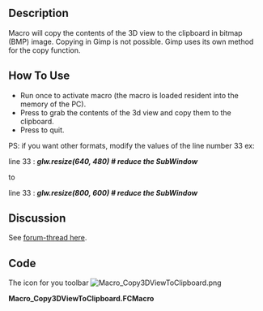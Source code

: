 <languages/>
{{Macro
|Name=Macro Copy3DViewToClipboard
|Icon=Macro_Copy3DViewToClipboard.png
|Description=Macro will copy the contents of the 3D view to the clipboard in bitmap (BMP) image.<br/>Copying in Gimp is not possible. Gimp uses its own method for the copy function. 
|Author=Mario52
|Version=00.01
|Date=2016-09-14
|FCVersion= <=0.17
|Download=[https://wiki.freecad.org/images/8/84/Macro_Copy3DViewToClipboard.png ToolBar Icon]
|Shortcut=G, Q
|SeeAlso=[[Macro_Snip|Macro Snip]] [[Image:Snip.png|24px]]<br/>[[Macro Screen Wiki|Macro Screen Wiki]] [[Image:Macro_Screen_Wiki.png|24px]]
}}

==Description==

Macro will copy the contents of the 3D view to the clipboard in bitmap (BMP) image. Copying in Gimp is not possible. Gimp uses its own method for the copy function. 

{{Codeextralink|https://gist.githubusercontent.com/mario52a/f5c3738f858f7b058897c6c235232cbe/raw/a10bc3b8789badc1e405541d4697d7286d9f0fd3/Macro_Copy3DViewToClipboard.FCMacro}}

==How To Use==

*Run once to activate macro (the macro is loaded resident into the memory of the PC).
*Press {{KEY|G}} to grab the contents of the 3d view and copy them to the clipboard.
*Press {{KEY|Q}} to quit.

PS: if you want other formats, modify the values of the line number 33 ex:

line 33 : '''''glw.resize(640, 480)                                    # reduce the SubWindow'''''

to

line 33 : '''''glw.resize(800, 600)                                    # reduce the SubWindow'''''

==Discussion==

See [https://forum.freecad.org/viewtopic.php?f=3&t=16731 forum-thread here].

==Code==

The icon for you toolbar  [[File:Macro_Copy3DViewToClipboard.png]]


'''Macro_Copy3DViewToClipboard.FCMacro'''

{{MacroCode|code=
# -*- coding: utf-8 -*-
import PySide
from PySide.QtGui import *
from PySide import QtGui ,QtCore
from PySide import QtOpenGL
#from gimpfu import *
 
__title__   = "Macro_Copy3DViewToClipboard"
__author__  = "Mario52"
__url__     = "http://www.freecadweb.org/index-fr.html"
__version__ = "00.01"
__date__    = "14/09/2016"
           
class ViewObserver:
    print "run FCGrab .."
 
    def logPosition(self, info):
        import tempfile
        import os
        from PySide import QtGui
 
        pos = info["Key"]
        if pos.upper() == "G":
            pos = ""
           
            mw=Gui.getMainWindow()
            gl=mw.findChildren(QtOpenGL.QGLWidget)
            glw=gl[0] # just use the first element
 
            originalsize = glw.size()                               # originalsize SubWindow
            print "originalsize : ",originalsize.width(),", ", originalsize.height()
 
            glw.resize(640, 480)                                    # reduce the SubWindow
            glw.show()
            Gui.SendMsgToActiveView("ViewFit")
            print "resize in : ",glw.frameGeometry().width()," ",glw.frameGeometry().height()
 
            i=glw.grabFrameBuffer()
            cb=QtGui.qApp.clipboard()
            cb.setImage(i)
            glw.resize(originalsize.width(), originalsize.height()) # restore originalsize SubWindow
            print "Grab"
 
        if (pos.upper() == "Q"):
            v.removeEventCallback("SoKeyboardEvent",c)
            print "End FCGrab"
 
 
v=Gui.activeDocument().activeView()
o = ViewObserver()
c = v.addEventCallback("SoKeyboardEvent",o.logPosition)

}}
{{clear}}